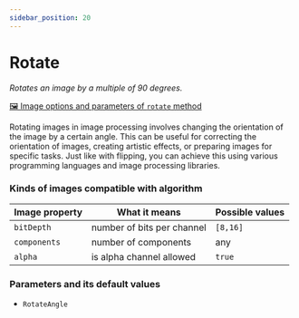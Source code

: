 ```yaml
---
sidebar_position: 20
---
```



# Rotate

_Rotates an image by a multiple of 90 degrees._

[🖼️ Image options and parameters of `rotate` method](https://api.image-js.org/classes/index.Image.html#rotate)

Rotating images in image processing involves changing the orientation of the image by a certain angle. This can be useful for correcting the orientation of images, creating artistic effects, or preparing images for specific tasks. Just like with flipping, you can achieve this using various programming languages and image processing libraries.

<RotateDemo />

### Kinds of images compatible with algorithm

| Image property | What it means              | Possible values |
| -------------- | -------------------------- | --------------- |
| `bitDepth`     | number of bits per channel | `[8,16]`        |
| `components`   | number of components       | any             |
| `alpha`        | is alpha channel allowed   | `true`          |

### Parameters and its default values

- `RotateAngle`
